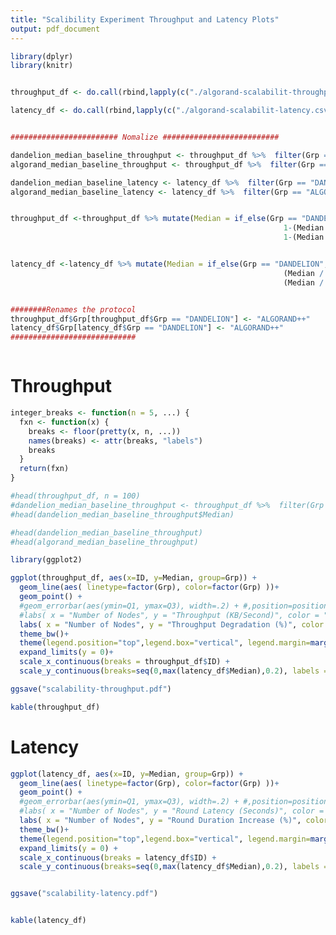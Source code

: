 ```yaml
---
title: "Scalibility Experiment Throughput and Latency Plots"
output: pdf_document
---
```


```r
library(dplyr)
library(knitr)


throughput_df <- do.call(rbind,lapply(c("./algorand-scalabilit-throughput.csv","./dandelion-scalabilit-throughput.csv"),read.csv))

latency_df <- do.call(rbind,lapply(c("./algorand-scalabilit-latency.csv","./dandelion-scalabilit-latency.csv"),read.csv))


######################## Nomalize ##########################

dandelion_median_baseline_throughput <- throughput_df %>%  filter(Grp == "DANDELION" & ID == 1000)  %>% .$Median
algorand_median_baseline_throughput <- throughput_df %>%  filter(Grp == "ALGORAND" & ID == 1000) %>% .$Median

dandelion_median_baseline_latency <- latency_df %>%  filter(Grp == "DANDELION" & ID == 1000)  %>% .$Median
algorand_median_baseline_latency <- latency_df %>%  filter(Grp == "ALGORAND" & ID == 1000) %>% .$Median


throughput_df <-throughput_df %>% mutate(Median = if_else(Grp == "DANDELION", 
                                                             1-(Median / dandelion_median_baseline_throughput), 
                                                             1-(Median / algorand_median_baseline_throughput)))


latency_df <-latency_df %>% mutate(Median = if_else(Grp == "DANDELION", 
                                                             (Median / dandelion_median_baseline_latency)-1, 
                                                             (Median / algorand_median_baseline_latency)-1   ))


########Renames the protocol
throughput_df$Grp[throughput_df$Grp == "DANDELION"] <- "ALGORAND++"
latency_df$Grp[latency_df$Grp == "DANDELION"] <- "ALGORAND++"
############################



```


# Throughput

```r

integer_breaks <- function(n = 5, ...) {
  fxn <- function(x) {
    breaks <- floor(pretty(x, n, ...))
    names(breaks) <- attr(breaks, "labels")
    breaks
  }
  return(fxn)
}

#head(throughput_df, n = 100)
#dandelion_median_baseline_throughput <- throughput_df %>%  filter(Grp == "DANDELION" & ID == 1000)
#head(dandelion_median_baseline_throughput$Median)

#head(dandelion_median_baseline_throughput)
#head(algorand_median_baseline_throughput)

library(ggplot2)

ggplot(throughput_df, aes(x=ID, y=Median, group=Grp)) +
  geom_line(aes( linetype=factor(Grp), color=factor(Grp) ))+
  geom_point() +
  #geom_errorbar(aes(ymin=Q1, ymax=Q3), width=.2) + #,position=position_dodge(0.05)
  #labs( x = "Number of Nodes", y = "Throughput (KB/Second)", color = "", linetype="" )+
  labs( x = "Number of Nodes", y = "Throughput Degradation (%)", color = "", linetype="" )+
  theme_bw()+
  theme(legend.position="top",legend.box="vertical", legend.margin=margin()) +
  expand_limits(y = 0)+
  scale_x_continuous(breaks = throughput_df$ID) +
  scale_y_continuous(breaks=seq(0,max(latency_df$Median),0.2), labels = scales::percent)

ggsave("scalability-throughput.pdf")

kable(throughput_df)

```


# Latency

```r


ggplot(latency_df, aes(x=ID, y=Median, group=Grp)) +
  geom_line(aes( linetype=factor(Grp), color=factor(Grp) ))+
  geom_point() +
  #geom_errorbar(aes(ymin=Q1, ymax=Q3), width=.2) + #,position=position_dodge(0.05)
  #labs( x = "Number of Nodes", y = "Round Latency (Seconds)", color = "", linetype="" )+
  labs( x = "Number of Nodes", y = "Round Duration Increase (%)", color = "", linetype="" )+
  theme_bw()+
  theme(legend.position="top",legend.box="vertical", legend.margin=margin()) +
  expand_limits(y = 0) + 
  scale_x_continuous(breaks = latency_df$ID) +
  scale_y_continuous(breaks=seq(0,max(latency_df$Median),0.2), labels = scales::percent)


ggsave("scalability-latency.pdf")


kable(latency_df)

```



